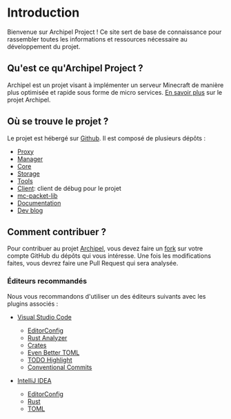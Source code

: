 
# Introduction

Bienvenue sur Archipel Project ! Ce site sert de base de connaissance pour rassembler toutes les informations et ressources nécessaire
au développement du projet.

## Qu'est ce qu'Archipel Project ?

Archipel est un projet visant à implémenter un serveur Minecraft de manière plus optimisée et rapide sous forme de micro services. [En savoir plus](https://archipel-project.github.io/dev-blog) sur le projet Archipel.

## Où se trouve le projet ?

Le projet est hébergé sur [Github](https://github.com/archipel-project). Il est composé de plusieurs dépôts :

* [Proxy](https://github.com/archipel-project/proxy)
* [Manager](https://github.com/archipel-project/manager)
* [Core](https://github.com/archipel-project/core)
* [Storage](https://github.com/archipel-project/storage)
* [Tools](https://github.com/archipel-project/tools)
* [Client](https://github.com/archipel-project/client): client de débug pour le projet
* [mc-packet-lib](https://github.com/archipel-project/mc-packet-lib)
* [Documentation](https://github.com/archipel-project/docs)
* [Dev blog](https://github.com/archipel-project/dev-blog)

## Comment contribuer ?

Pour contribuer au projet [Archipel](https://github.com/archipel-project), vous devez faire un [fork](https://docs.github.com/en/get-started/quickstart/fork-a-repo) 
sur votre compte GitHub du dépôts qui vous intéresse. Une fois les modifications faites, vous devrez faire une Pull Request qui sera analysée.

### Éditeurs recommandés

Nous vous recommandons d'utiliser un des éditeurs suivants avec les plugins associés :
* [Visual Studio Code](https://code.visualstudio.com)
    * [EditorConfig](https://marketplace.visualstudio.com/items?itemName=EditorConfig.EditorConfig)
    * [Rust Analyzer](https://marketplace.visualstudio.com/items?itemName=matklad.rust-analyzer)
    * [Crates](https://marketplace.visualstudio.com/items?itemName=serayuzgur.crates)
    * [Even Better TOML](https://marketplace.visualstudio.com/items?itemName=tamasfe.even-better-toml)
    * [TODO Highlight](https://marketplace.visualstudio.com/items?itemName=wayou.vscode-todo-highlight)
    * [Conventional Commits](https://marketplace.visualstudio.com/items?itemName=vivaxy.vscode-conventional-commits)

* [IntelliJ IDEA](https://www.jetbrains.com/fr-fr/idea/)
    * [EditorConfig](https://plugins.jetbrains.com/plugin/7294-editorconfig)
    * [Rust](https://plugins.jetbrains.com/plugin/8182-rust)
    * [TOML](https://plugins.jetbrains.com/plugin/8195-toml)